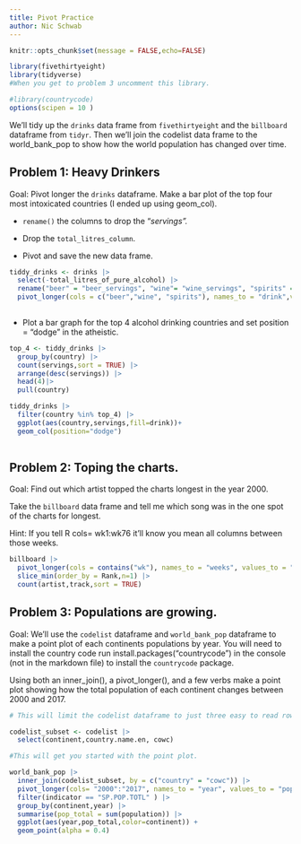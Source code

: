 ```yaml
---
title: Pivot Practice
author: Nic Schwab 
---
```


```r
knitr::opts_chunk$set(message = FALSE,echo=FALSE)

library(fivethirtyeight)
library(tidyverse)
#When you get to problem 3 uncomment this library.

#library(countrycode) 
options(scipen = 10 )

```

We'll tidy up the `drinks` data frame from `fivethirtyeight` and the `billboard` dataframe from `tidyr`. Then we'll join the codelist data frame to the world_bank_pop to show how the world population has changed over time.

## Problem 1: Heavy Drinkers

Goal: Pivot longer the `drinks` dataframe. Make a bar plot of the top four most intoxicated countries (I ended up using geom_col). 

-   `rename()` the columns to drop the "*servings".*

-   Drop the `total_litres_column`.

-   Pivot and save the new data frame. 

```r
tiddy_drinks <- drinks |>
  select(-total_litres_of_pure_alcohol) |>
  rename("beer" = "beer_servings", "wine"= "wine_servings", "spirits" = "spirit_servings") |>
  pivot_longer(cols = c("beer","wine", "spirits"), names_to = "drink",values_to = "servings")
  
```

-   Plot a bar graph for the top 4 alcohol drinking countries and set position = "dodge" in the atheistic.

```r
top_4 <- tiddy_drinks |>
  group_by(country) |>
  count(servings,sort = TRUE) |>
  arrange(desc(servings)) |>
  head(4)|>
  pull(country)

tiddy_drinks |>
  filter(country %in% top_4) |>
  ggplot(aes(country,servings,fill=drink))+
  geom_col(position="dodge")
  
```

## Problem 2: Toping the charts. 

Goal: Find out which artist topped the charts longest in the year 2000. 

Take the `billboard` data frame and tell me which song was in the one spot of the charts for longest. 

Hint: If you tell R cols= wk1:wk76 it'll know you mean all columns between those weeks.

```r
billboard |> 
  pivot_longer(cols = contains("wk"), names_to = "weeks", values_to = "Rank") |> 
  slice_min(order_by = Rank,n=1) |> 
  count(artist,track,sort = TRUE)
```


## Problem 3: Populations are growing. 

Goal: We'll use the `codelist` dataframe and `world_bank_pop` dataframe to make a point plot of each continents populations by year. You will need to install the country code  run install.packages("countrycode") in the console (not in the markdown file) to install the `countrycode` package.


Using both an inner_join(), a pivot_longer(), and a few verbs make a point plot showing how the total population of each continent changes between 2000 and 2017.

```r
# This will limit the codelist dataframe to just three easy to read rows. 

codelist_subset <- codelist |> 
  select(continent,country.name.en, cowc)
```

```r
#This will get you started with the point plot. 

world_bank_pop |>
  inner_join(codelist_subset, by = c("country" = "cowc")) |>
  pivot_longer(cols= "2000":"2017", names_to = "year", values_to = "population") |>
  filter(indicator == "SP.POP.TOTL" ) |>
  group_by(continent,year) |>
  summarise(pop_total = sum(population)) |>
  ggplot(aes(year,pop_total,color=continent)) +
  geom_point(alpha = 0.4)
 
```
